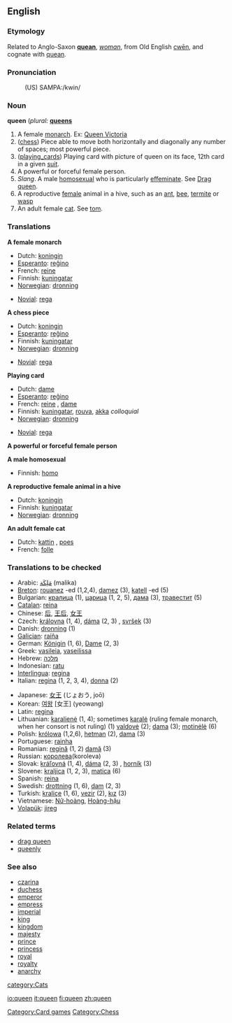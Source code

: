 ==English==
===Etymology===
Related to Anglo-Saxon '''[[quean]]''', ''[[woman]]'', from Old English [[cwēn]], and cognate with [[quean]].

===Pronunciation===
:(US) SAMPA:/kwin/

===Noun===
'''queen'''  (''plural:'' '''[[queen]]s'''

# A female [[monarch]]. Ex: [[:w:Queen Victoria|Queen Victoria]]
# ([[chess]]) Piece able to move both horizontally and diagonally any number of spaces; most powerful piece.
# ([[playing_cards]]) Playing card with picture of queen on its face, 12th card in a given [[suit]].
# A powerful or forceful female person.
# ''Slang''. A male [[homosexual]] who is particularly [[effeminate]]. See [[Drag queen]].
# A reproductive [[female]] animal in a hive, such as an [[ant]], [[bee]], [[termite]] or [[wasp]]
# An adult female [[cat]]. See [[tom]].

===Translations===
'''A female monarch'''
{{top}}
*Dutch: [[koningin]] {{f}}
*[[Esperanto]]: [[reĝino]]
*French: [[reine]] {{f}}
*Finnish: [[kuningatar]]
*[[Norwegian]]: [[dronning]]
{{mid}}
*[[Novial]]: [[rega]]
{{bottom}}

'''A chess piece'''
{{top}}
*Dutch: [[koningin]]
*[[Esperanto]]: [[reĝino]]
*Finnish: [[kuningatar]]
*[[Norwegian]]: [[dronning]]
{{mid}}
*[[Novial]]: [[rega]]
{{bottom}}

'''Playing card'''
{{top}}
*Dutch: [[dame]] {{f}}
*[[Esperanto]]: [[reĝino]]
*French: [[reine]] {{f}}, [[dame]]
*Finnish: [[kuningatar]], [[rouva]], [[akka]] ''colloquial''
*[[Norwegian]]: [[dronning]]
{{mid}}
*[[Novial]]: [[rega]]
{{bottom}}

'''A powerful or forceful female person'''
{{top}}
{{mid}}
{{bottom}}

'''A male homosexual'''
{{top}}
*Finnish: [[homo]]
{{mid}}
{{bottom}}

'''A reproductive female animal in a hive'''
{{top}}
*Dutch: [[koningin]]
*Finnish: [[kuningatar]]
*[[Norwegian]]: [[dronning]]
{{mid}}
{{bottom}}

'''An adult female cat'''
{{top}}
*Dutch: [[kattin]] {{f}}, [[poes]] {{f}}
*French: [[folle]] {{f}}
{{mid}}
{{bottom}}

===Translations to be checked===
{{checktrans}}
{{top}}
*Arabic: [[ملكة|مَلِكَة]] (malika)
*[[Breton]]: [[rouanez]] {{f}} -ed {{p}} (1,2,4), [[damez]] {{f}} (3), [[katell]] {{f}} -ed {{p}} (5)
*Bulgarian: [[кралица]] {{f}} (1), [[царица]] {{f}} (1, 2, 5), [[дама]] {{f}} (3), [[травестит]]  (5)
*[[Catalan]]: [[reina]] {{f}}
*Chinese: [[后]], [[王后]], [[女王]]
*Czech: [[královna]] (1, 4), [[dáma]] (2, 3) {{f}}, [[svršek]] (3)  {{m}}
*Danish: [[dronning]] {{c}} (1)
*[[Galician]]: [[raíña]] {{f}}
*German: [[Königin]] {{f}} (1, 6), [[Dame]] {{f}} (2, 3)
*Greek: [[vasileia]], [[vaseilissa]]
*Hebrew: [[מלכה]] {{f}}
*Indonesian: [[ratu]]
*[[Interlingua]]: [[regina]]
*Italian: [[regina]] {{f}} (1, 2, 3, 4), [[donna]] (2)
{{mid}}
*Japanese: [[女王]] (じょおう, joō)
*Korean: [[여왕]] [女王] (yeowang)
*Latin: [[regina]] {{f}}
*Lithuanian: [[karalienė]] {{f}} (1, 4); sometimes [[karalė]] {{f}} (ruling female monarch, when her consort is not ruling) (1) [[valdovė]] {{f}} (2); [[dama]] {{f}} (3); [[motinėlė]] {{f}} (6)
*Polish: [[królowa]] {{f}} (1,2,6), [[hetman]] {{m}} (2), [[dama]] {{f}} (3)
*Portuguese: [[rainha]] {{f}}
*Romanian: [[regină]] {{f}} (1, 2) [[damă]] (3)
*Russian: [[королева]](koroleva)
*Slovak: [[kráľovná]] (1, 4), [[dáma]] (2, 3) {{f}}, [[horník]] (3)  {{m}}
*Slovene: [[kraljica]] {{f}} (1, 2, 3), [[matica]] {{f}} (6)
*Spanish: [[reina]] {{f}}
*Swedish: [[drottning]] {{c}} (1, 6), [[dam]] {{c}} (2, 3)
*Turkish: [[kraliçe]] (1, 6), [[vezir]] (2), [[kız]] (3)
*Vietnamese: [[Nữ-hoàng]], [[Hoàng-hậu]]  
*[[Volapük]]: [[jireg]]
{{bottom}}

===Related terms===
*[[drag queen]]
*[[queenly]]

===See also===
*[[czarina]]
*[[duchess]]
*[[emperor]]
*[[empress]]
*[[imperial]]
*[[king]]
*[[kingdom]]
*[[majesty]]
*[[prince]]
*[[princess]]
*[[royal]]
*[[royalty]]
*[[anarchy]]

[[category:Cats]]
[[Category:Card games]]
[[Category:Chess]]

[[io:queen]]
[[it:queen]]
[[fi:queen]]
[[zh:queen]]